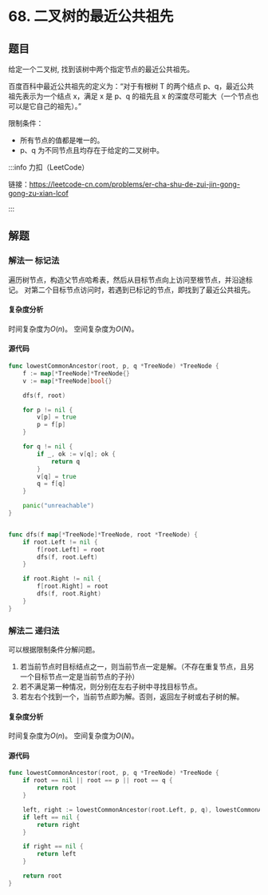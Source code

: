 
# 68. 二叉树的最近公共祖先

## 题目

给定一个二叉树, 找到该树中两个指定节点的最近公共祖先。

百度百科中最近公共祖先的定义为：“对于有根树 T 的两个结点 p、q，最近公共祖先表示为一个结点 x，满足 x 是 p、q 的祖先且 x 的深度尽可能大（一个节点也可以是它自己的祖先）。”


限制条件：
- 所有节点的值都是唯一的。
- p、q 为不同节点且均存在于给定的二叉树中。

:::info 力扣（LeetCode）

链接：https://leetcode-cn.com/problems/er-cha-shu-de-zui-jin-gong-gong-zu-xian-lcof

:::

## 解题

### 解法一 标记法

遍历树节点，构造父节点哈希表，然后从目标节点向上访问至根节点，并沿途标记。
对第二个目标节点访问时，若遇到已标记的节点，即找到了最近公共祖先。

#### 复杂度分析

时间复杂度为$O(n)$。
空间复杂度为$O(N)$。

#### 源代码

<Tabs>
  <TabItem value="go" label="Go" default>

```go
func lowestCommonAncestor(root, p, q *TreeNode) *TreeNode {
    f := map[*TreeNode]*TreeNode{}
    v := map[*TreeNode]bool{}

    dfs(f, root)

    for p != nil {
        v[p] = true
        p = f[p]
    }

    for q != nil {
        if _, ok := v[q]; ok {
            return q
        }
        v[q] = true
        q = f[q]
    }

    panic("unreachable")
}


func dfs(f map[*TreeNode]*TreeNode, root *TreeNode) {
    if root.Left != nil {
        f[root.Left] = root
        dfs(f, root.Left)
    }

    if root.Right != nil {
        f[root.Right] = root
        dfs(f, root.Right)
    }
}
```

  </TabItem>
</Tabs>


### 解法二 递归法

可以根据限制条件分解问题。

1. 若当前节点时目标结点之一，则当前节点一定是解。（不存在重复节点，且另一个目标节点一定是当前节点的子孙）
2. 若不满足第一种情况，则分别在左右子树中寻找目标节点。
3. 若左右个找到一个，当前节点即为解。否则，返回左子树或右子树的解。

#### 复杂度分析

时间复杂度为$O(n)$。
空间复杂度为$O(N)$。

#### 源代码

<Tabs>
  <TabItem value="go" label="Go" default>

```go
func lowestCommonAncestor(root, p, q *TreeNode) *TreeNode {
    if root == nil || root == p || root == q {
        return root
    }

    left, right := lowestCommonAncestor(root.Left, p, q), lowestCommonAncestor(root.Right, p, q)
    if left == nil {
        return right
    }

    if right == nil {
        return left
    }

    return root
}
```

  </TabItem>
</Tabs>
